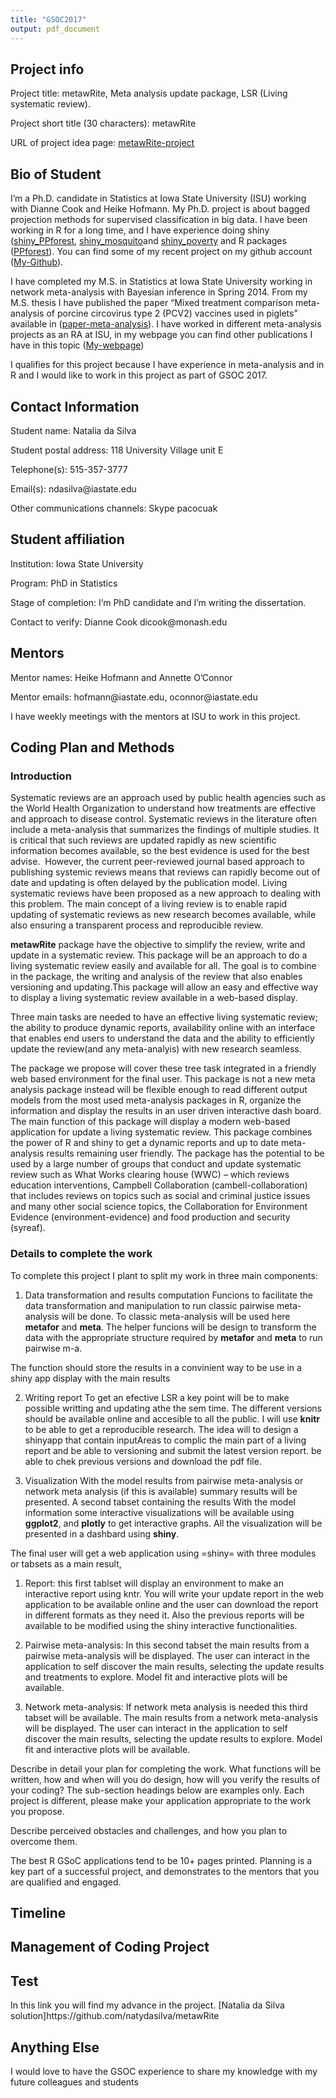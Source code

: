 ```yaml
---
title: "GSOC2017"
output: pdf_document
---
```



## Project info

Project title: metawRite, Meta analysis update package, LSR (Living systematic review). 

Project short title (30 characters): metawRite

URL of project idea page: 
[metawRite-project](https://github.com/rstats-gsoc/gsoc2017/wiki/metawRite:-Meta-analysis-update-package,-LSR-(Living-systematic-review>))

## Bio of Student 

I'm a Ph.D. candidate in Statistics at Iowa State University (ISU) working with Dianne Cook and Heike Hofmann.
My Ph.D. project is about bagged projection methods for supervised classification in big data.
I have been working in R for a long time, and I have experience doing shiny 
([shiny_PPforest](https://natydasilva.shinyapps.io/Shinyppforest/), [shiny_mosquito](https://natydasilva.shinyapps.io/shiny_msq/)and [shiny_poverty](https://ndasilva.shinyapps.io/shiny-pov/) and R packages ([PPforest](https://github.com/natydasilva)). You can find some of my recent project on my github account ([My-Github](https://github.com/natydasilva)).

I have completed my M.S. in Statistics at Iowa State University working in network meta-analysis with Bayesian inference in Spring 2014. From my M.S. thesis I have published the paper "Mixed treatment comparison meta-analysis of porcine circovirus type 2 (PCV2) vaccines used in piglets" available in 
([paper-meta-analysis](http://www.sciencedirect.com/science/article/pii/S0167587714003444)).
I have worked in different meta-analysis projects as an RA at ISU, in my webpage you can find other publications I have in this topic ([My-webpage](http://ndasilva.public.iastate.edu/page.html))

I qualifies for this project because I have experience in meta-analysis and in R and I would like to work in this project as  part of GSOC 2017.

## Contact Information 

Student name: Natalia da Silva

Student postal address: 118 University Village unit E

Telephone(s): 515-357-3777 

Email(s): ndasilva@iastate.edu

Other communications channels: Skype pacocuak 

## Student affiliation

Institution: Iowa State University

Program: PhD in Statistics

Stage of completion: I'm PhD candidate and I'm writing the dissertation.

Contact to verify: Dianne Cook dicook@monash.edu 

## Mentors

Mentor names: Heike Hofmann and Annette O'Connor 

Mentor emails: hofmann@iastate.edu, oconnor@iastate.edu 

I have  weekly meetings with the mentors at ISU to work in this project.

## Coding Plan and Methods

### Introduction 

Systematic reviews are an approach used by public health agencies such as the World Health Organization to understand how treatments are effective and approach to disease control. Systematic reviews  in the literature often include a meta-analysis that summarizes the findings of multiple studies. It is critical that such reviews are updated rapidly as new scientific information becomes available, so the best evidence is used for the best advise.  However, the current peer-reviewed journal based approach to publishing systemic reviews means that reviews can rapidly become out of date and updating is often delayed by the publication model. Living systematic reviews have been proposed as a new approach to dealing with this problem. The main concept of a living review is to enable rapid updating of systematic reviews as new research becomes available, while also ensuring a transparent process and reproducible review. 

**metawRite** package have the objective to simplify the review, write and update in a systematic review. This package will be an approach to do a living systematic review easily and available for all.
 The  goal is to combine in the package, the writing and analysis of the review that also enables versioning and updating.This package  will allow an easy and effective way to display a living systematic review available in a web-based display. 

Three main tasks are needed to have an effective living systematic review; the ability to produce dynamic reports, availability online with an interface that enables end users to understand the data and the ability to efficiently update the review(and any meta-analyis) with new research seamless.

The package we propose will cover these tree task integrated in a friendly web based environment for the final user. This package is not a new meta analysis package instead will be flexible enough to read different output models from the most used meta-analysis packages in R, organize the information and display the results in an user driven interactive dash board. The main function of this package will display a modern web-based application for update a living systematic review.
This package combines the power of R and shiny to get a dynamic reports and up to date meta-analysis results remaining user friendly. The package has the potential to be used by a large number of groups that conduct and update systematic review such as What Works clearing house (WWC) – which reviews education interventions, Campbell Collaboration (cambell-collaboration) that includes reviews on topics such as social and criminal justice issues and many other social science topics, the Collaboration for Environment Evidence (environment-evidence) and food production and security (syreaf). 


### Details to complete the work

To complete this project I plant to split my work in three main components:

1. Data transformation and results computation
Funcions to facilitate the data transformation and manipulation to run classic pairwise meta-analysis will be done. To classic meta-analysis will be used here **metafor** and **meta**.
The helper funcions will be design to transform the data with the appropriate structure required by **metafor** and **meta** to run pairwise m-a.

The function should store the results in a convinient way to be use in a shiny app display with the main results

2. Writing report
To get an efective LSR a key point will be to make possible writting and updating athe the sem time. The different versions should be available online and accesible to all the public.
I will use **knitr** to be able to get a reproducible research. 
The idea will to design a shinyapp that contain inputAreas to complic the main part of a living report and be able to versioning and submit the latest version report. be able to chek previous versions and download the pdf file.


3. Visualization
 With the model results from pairwise meta-analysis or network meta analysis (if this is available) summary results will be presented. A second tabset containing the results 
 With the model information some interactive visualizations will be available using **ggplot2**, and **plotly** to get interactive graphs. All the visualization will be presented in a dashbard using **shiny**. 

The final user will get a web application using =shiny= with three modules or tabsets as a main result, 

1.	Report: this first tablset will display an environment to make an interactive report using kntr. You will write your update report in the web application to be available online and the user can download the report in different formats as they need it. Also the previous reports will be available to be modified using the shiny interactive functionalities.

2.	Pairwise meta-analysis: In this second tabset the main results from a pairwise meta-analysis will be displayed. The user can interact in the application to self discover the main results, selecting the update results and treatments to explore. Model fit and interactive plots will be available.

3.	Network meta-analysis: If network meta analysis is needed this third tabset will be available. The main results from a network meta-analysis will be displayed. The user can interact in the application to self discover the main results, selecting the update results to explore. Model fit and interactive plots will be available.


Describe in detail your plan for completing the work.  What functions will be written, how and when will you do design, how will you verify the results of your coding?  The sub-section headings below are examples only.  Each project is different, please make your application appropriate to the work you propose.  

Describe perceived obstacles and challenges, and how you plan to overcome them.

The best R GSoC applications tend to be 10+ pages printed. Planning is a key part of a successful project, and demonstrates to the mentors that you are qualified and engaged.


## Timeline

<!-- (consult GSOC schedule) -->

<!-- Provide a detailed timeline of how you plan to spend your summer.  Don't leave testing and documentation for last, as that's almost a guarantee of a failed project.  -->

<!-- Make sure to identify what you plan to accomplish in each month of the project.  Google has asked organizations to be more directive about milestones. Also be sure to identify what you will accomplish between acceptance and the official start of coding. (Hint: establishing your build environment and researching existing work shouldn't wait till project start) -->

<!-- What is your contingency plan for things not going to schedule? We understand things change, but how are you planning to address changes and setbacks? -->

<!-- If you have other time commitments that will interfere with GSoC, we highly recommend explaining how you will front-load the work before coding start or work extra early on to build a cushion! -->

## Management of Coding Project

<!-- How do you propose to ensure code is submitted / tested? -->

<!-- How often do you plan to commit?  What changes in commit behavior would indicate a problem? -->


## Test

<!-- Describe the qualification test that you have submitted to you project mentors.  If feasible, include code, details, output, and example of similar coding problems that you have solved. -->
In this link you will find my advance in the project. 
[Natalia da Silva solution]https://github.com/natydasilva/metawRite

## Anything Else

I would love to have the GSOC experience to share my knowledge  with my future colleagues and students
